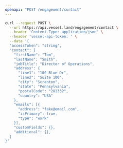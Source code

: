 ```yaml
---
openapi: "POST /engagement/contact"
---
```


<RequestExample>

```bash Request
curl --request POST \
  --url https://api.vessel.land/engagement/contact \
  --header 'Content-Type: application/json' \
  --header 'vessel-api-token: ' \
  --data '{
  "accessToken": "string",
  "contact": {
    "firstName": "Tom",
    "lastName": "Smith",
    "jobTitle": "Director of Operations",
    "address": {
      "line1": "100 Blue Dr",
      "line2": "Suite 100",
      "city": "Scranton",
      "state": "Pennsylvania",
      "postalCode": "281332",
      "country": "USA"
    },
    "emails": [{
      "address": "fake@email.com",
      "isPrimary": true,
      "type": "work"
    }],
    "customFields": {},
    "additional": {},
  }
}'
```

</RequestExample>
